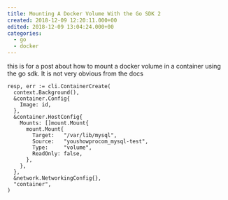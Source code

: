 ```yaml
---
title: Mounting A Docker Volume With the Go SDK 2
created: 2018-12-09 12:20:11.000+00
edited: 2018-12-09 13:04:24.000+00
categories: 
  - go
  - docker
---
```


this is for a post about how to mount a docker volume in a container using the go sdk. It is not very obvious from the docs

```
resp, err := cli.ContainerCreate(
  context.Background(),
  &container.Config{
    Image: id,
  },
  &container.HostConfig{
    Mounts: []mount.Mount{
      mount.Mount{
        Target:   "/var/lib/mysql",
        Source:   "youshowprocom_mysql-test",
        Type:     "volume",
        ReadOnly: false,
      },
    },
  },
  &network.NetworkingConfig{},
  "container",
)
```
